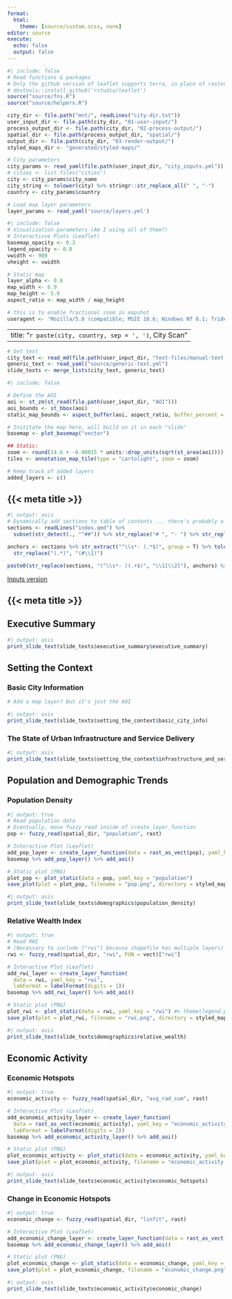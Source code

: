 ```yaml
---
format:
  html:
    theme: [source/custom.scss, none]
editor: source
execute:
  echo: false
  output: false
---
```


::: setup

```r
#| include: false
# Read functions & packages
# Only the github version of leaflet supports terra, in place of raster, which is now required as sp (on which raster depends) is being deprecated
# devtools::install_github('rstudio/leaflet')
source("source/fns.R")
source("source/helpers.R")

city_dir <- file.path("mnt/", readLines("city-dir.txt"))
user_input_dir <- file.path(city_dir, "01-user-input/")
process_output_dir <- file.path(city_dir, "02-process-output/")
spatial_dir <- file.path(process_output_dir, "spatial/")
output_dir <- file.path(city_dir, "03-render-output/")
styled_maps_dir <- "generated/styled-maps/"

# City parameters
city_params <- read_yaml(file.path(user_input_dir, "city_inputs.yml"))
# cities <- list.files("cities")
city <- city_params$city_name
city_string <- tolower(city) %>% stringr::str_replace_all(" ", "-")
country <- city_params$country

# Load map layer parameters
layer_params <- read_yaml('source/layers.yml')
```

```r
#| include: false
# Visualization parameters (Am I using all of them?)
# Interactivve Plots (Leaflet)
basemap_opacity <- 0.3
legend_opacity <- 0.8
vwidth <- 900
vheight <- vwidth

# Static map
layer_alpha <- 0.8
map_width <- 6.9
map_height <- 5.9
aspect_ratio <- map_width / map_height

# this is to enable fractional zoom in mapshot
useragent <- 'Mozilla/5.0 (compatible; MSIE 10.6; Windows NT 6.1; Trident/5.0; InfoPath.2; SLCC1; .NET CLR 3.0.4506.2152; .NET CLR 3.5.30729; .NET CLR 2.0.50727) 3gpp-gba UNTRUSTED/1.0'
```

---
title: "`r paste(city, country, sep = ', ')`, City Scan"
---

```r
# Get text
city_text <- read_md(file.path(user_input_dir, "text-files/manual-text.md"))
generic_text <- read_yaml("source/generic-text.yml")
slide_texts <- merge_lists(city_text, generic_text)
```

```r
#| include: false

# Define the AOI
aoi <- st_zm(st_read(file.path(user_input_dir, "AOI")))
aoi_bounds <- st_bbox(aoi)
static_map_bounds <- aspect_buffer(aoi, aspect_ratio, buffer_percent = 0.05)

# Inititate the map here, will build on it in each "slide"
basemap <- plot_basemap("vector")

## Static:
zoom <- round(14.6 + -0.00015 * units::drop_units(sqrt(st_area(aoi))))
tiles <- annotation_map_tile(type = "cartolight", zoom = zoom)

# Keep track of added layers
added_layers <- c()
```
:::

::: topbar
# {{< meta title >}}

::: navigation
```r
#| output: asis
# Dynamically add sections to table of contents ... there's probably a better way?
sections <- readLines("index.qmd") %>%
  subset(str_detect(., "^##")) %>% str_replace("# ", "- ") %>% str_replace_all("#", "  ")

anchors <- sections %>% str_extract("^\\s*- (.*$)", group = T) %>% tolower() %>% str_replace_all(c("[^a-z\\s]" = "", "\\s+" = "-")) %>%
  str_replace("(.*)", "(#\\1)")

paste0(str_replace(sections, "(^\\s*- )(.+$)", "\\1[\\2]"), anchors) %>% { cat("- <span id='dynamic-header'>City Scan</span>  &or;", ., sep = "\n") }
```

[Inputs version](https://bennotkin.quarto.pub/gagarin-city-scan-form/)
:::
:::

::: text-column
# {{< meta title >}}

## Executive Summary
```r
#| output: asis
print_slide_text(slide_texts$executive_summary$executive_summary)
```

## Setting the Context

### Basic City Information

```r
# Add a map layer? But it's just the AOI
```

```r
#| output: asis
print_slide_text(slide_texts$setting_the_context$basic_city_info)
```

### The State of Urban Infrastructure and Service Delivery
```r
#| output: asis
print_slide_text(slide_texts$setting_the_context$infrastructure_and_service_delivery)
```

## Population and Demographic Trends

### Population Density

```r
#| output: true
# Read population data
# Eventually, move fuzzy_read inside of create_layer_function
pop <- fuzzy_read(spatial_dir, "population", rast)

# Interactive Plot (Leaflet)
add_pop_layer <- create_layer_function(data = rast_as_vect(pop), yaml_key = "population")
basemap %>% add_pop_layer() %>% add_aoi()

# Static plot (PNG)
plot_pop <- plot_static(data = pop, yaml_key = "population")
save_plot(plot = plot_pop, filename = "pop.png", directory = styled_maps_dir)
```

```r
#| output: asis
print_slide_text(slide_texts$demographics$population_density)
```

### Relative Wealth Index

```r
#| output: true
# Read RWI
# (Necessary to include ["rwi"] because shapefile has multiple layers)
rwi <- fuzzy_read(spatial_dir, "rwi", FUN = vect)["rwi"]

# Interactive Plot (Leaflet)
add_rwi_layer <- create_layer_function(
  data = rwi, yaml_key = "rwi",
  labFormat = labelFormat(digits = 1))
basemap %>% add_rwi_layer() %>% add_aoi()

# Static plot (PNG)
plot_rwi <- plot_static(data = rwi, yaml_key = "rwi") #+ theme(legend.position = "none")
save_plot(plot = plot_rwi, filename = "rwi.png", directory = styled_maps_dir)
```

```r
#| output: asis
print_slide_text(slide_texts$demographics$relative_wealth)
```

## Economic Activity

### Economic Hotspots

```r
#| output: true
economic_activity <- fuzzy_read(spatial_dir, "avg_rad_sum", rast)

# Interactive Plot (Leaflet)
add_economic_activity_layer <- create_layer_function(
  data = rast_as_vect(economic_activity), yaml_key = "economic_activity",
  labFormat = labelFormat(digits = 2))
basemap %>% add_economic_activity_layer() %>% add_aoi()

# Static plot (PNG)
plot_economic_activity <- plot_static(data = economic_activity, yaml_key = "economic_activity")
save_plot(plot = plot_economic_activity, filename = "economic_activity.png", directory = styled_maps_dir)
```

```r
#| output: asis
print_slide_text(slide_texts$economic_activity$economic_hotspots)
```

### Change in Economic Hotspots

```r
#| output: true
economic_change <- fuzzy_read(spatial_dir, "linfit", rast)

# Interactive Plot (Leaflet)
add_economic_change_layer <- create_layer_function(data = rast_as_vect(economic_change), yaml_key = "economic_change")
basemap %>% add_economic_change_layer() %>% add_aoi()

# Static plot (PNG)
plot_economic_change <- plot_static(data = economic_change, yaml_key = "economic_change")
save_plot(plot = plot_economic_change, filename = "economic_change.png", directory = styled_maps_dir)
```

```r
#| output: asis
print_slide_text(slide_texts$economic_activity$economic_change)
```

:::
